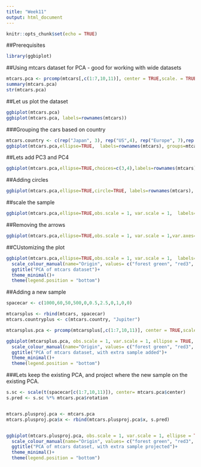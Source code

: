 ```yaml
---
title: "Week11"
output: html_document
---
```


```r
knitr::opts_chunk$set(echo = TRUE)
```

##Prerequisites
```r
library(ggbiplot)
```
##Using mtcars dataset for PCA - good for working with wide datasets
```r
mtcars.pca <- prcomp(mtcars[,c(1:7,10,11)], center = TRUE,scale. = TRUE)
summary(mtcars.pca)
str(mtcars.pca)
```



##Let us plot the dataset
```r
ggbiplot(mtcars.pca)
ggbiplot(mtcars.pca, labels=rownames(mtcars))
```


###Grouping the cars based on country
```r
mtcars.country <- c(rep("Japan", 3), rep("US",4), rep("Europe", 7),rep("US",3), "Europe", rep("Japan", 3), rep("US",4), rep("Europe", 3), "US", rep("Europe", 3))
ggbiplot(mtcars.pca,ellipse=TRUE,  labels=rownames(mtcars), groups=mtcars.country)
```


##Lets add PC3 and PC4
```r
ggbiplot(mtcars.pca,ellipse=TRUE,choices=c(3,4),labels=rownames(mtcars), groups=mtcars.country)
```


##Adding circles
```r
ggbiplot(mtcars.pca,ellipse=TRUE,circle=TRUE, labels=rownames(mtcars), groups=mtcars.country)
```


##scale the sample 
```r
ggbiplot(mtcars.pca,ellipse=TRUE,obs.scale = 1, var.scale = 1,  labels=rownames(mtcars), groups=mtcars.country)
```


##Removing the arrows
```r
ggbiplot(mtcars.pca,ellipse=TRUE,obs.scale = 1, var.scale = 1,var.axes=FALSE,   labels=rownames(mtcars), groups=mtcars.country)
```


##CUstomizing the plot
```r
ggbiplot(mtcars.pca,ellipse=TRUE,obs.scale = 1, var.scale = 1,  labels=rownames(mtcars), groups=mtcars.country) +
  scale_colour_manual(name="Origin", values= c("forest green", "red3", "dark blue"))+
  ggtitle("PCA of mtcars dataset")+
  theme_minimal()+
  theme(legend.position = "bottom")
```


##Adding a new sample
```r
spacecar <- c(1000,60,50,500,0,0.5,2.5,0,1,0,0)

mtcarsplus <- rbind(mtcars, spacecar)
mtcars.countryplus <- c(mtcars.country, "Jupiter")

mtcarsplus.pca <- prcomp(mtcarsplus[,c(1:7,10,11)], center = TRUE,scale. = TRUE)

ggbiplot(mtcarsplus.pca, obs.scale = 1, var.scale = 1, ellipse = TRUE, circle = FALSE, var.axes=TRUE, labels=c(rownames(mtcars), "spacecar"), groups=mtcars.countryplus)+
  scale_colour_manual(name="Origin", values= c("forest green", "red3", "violet", "dark blue"))+
  ggtitle("PCA of mtcars dataset, with extra sample added")+
  theme_minimal()+
  theme(legend.position = "bottom")
```


###Lets keep the existing PCA, and project where the new sample on the existing PCA. 
```r
s.sc <- scale(t(spacecar[c(1:7,10,11)]), center= mtcars.pca$center)
s.pred <- s.sc %*% mtcars.pca$rotation


mtcars.plusproj.pca <- mtcars.pca
mtcars.plusproj.pca$x <- rbind(mtcars.plusproj.pca$x, s.pred)


ggbiplot(mtcars.plusproj.pca, obs.scale = 1, var.scale = 1, ellipse = TRUE, circle = FALSE, var.axes=TRUE, labels=c(rownames(mtcars), "spacecar"), groups=mtcars.countryplus)+
  scale_colour_manual(name="Origin", values= c("forest green", "red3", "violet", "dark blue"))+
  ggtitle("PCA of mtcars dataset, with extra sample projected")+
  theme_minimal()+
  theme(legend.position = "bottom")
```